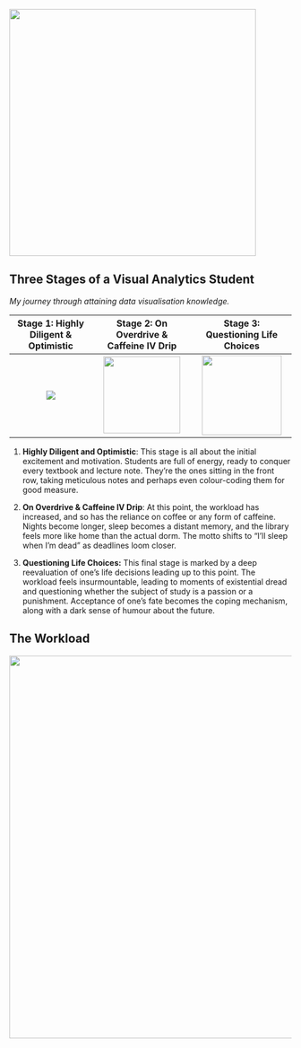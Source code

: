 ![](images/About_Firghaz.png){fig-align="center" width="440"}

## Three Stages of a Visual Analytics Student

*My journey through attaining data visualisation knowledge.*

| Stage 1: Highly Diligent & Optimistic |     Stage 2: On Overdrive & Caffeine IV Drip      |                      Stage 3: Questioning Life Choices                      |
|:-------------------:|:-----------------------:|:-----------------------:|
| ![](images/clipboard-1594698523.gif)  | ![](images/clipboard-1364099232.gif){width="137"} | ![](https://media.tenor.com/pxb2AvFHHjEAAAAi/qoobee-tired.gif){width="142"} |

1.  **Highly Diligent and Optimistic**: This stage is all about the initial excitement and motivation. Students are full of energy, ready to conquer every textbook and lecture note. They're the ones sitting in the front row, taking meticulous notes and perhaps even colour-coding them for good measure.

2.  **On Overdrive & Caffeine IV Drip**: At this point, the workload has increased, and so has the reliance on coffee or any form of caffeine. Nights become longer, sleep becomes a distant memory, and the library feels more like home than the actual dorm. The motto shifts to "I'll sleep when I'm dead" as deadlines loom closer.

3.  **Questioning Life Choices:** This final stage is marked by a deep reevaluation of one's life decisions leading up to this point. The workload feels insurmountable, leading to moments of existential dread and questioning whether the subject of study is a passion or a punishment. Acceptance of one's fate becomes the coping mechanism, along with a dark sense of humour about the future.

## The Workload

![](images/image4.png){width="682"}
